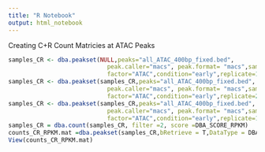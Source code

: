 ```yaml
---
title: "R Notebook"
output: html_notebook
---
```


Creating C+R Count Matricies at ATAC Peaks

```r
samples_CR <- dba.peakset(NULL,peaks="all_ATAC_400bp_fixed.bed",
                            peak.caller="macs", peak.format= "macs",sampID="Sox2_1",tissue="NC",
                            factor="ATAC",condition="early",replicate=1, bamReads="Sox2_Rep1.bam")
samples_CR <- dba.peakset(samples_CR,peaks="all_ATAC_400bp_fixed.bed",
                            peak.caller="macs", peak.format= "macs",sampID="Sox2_2",tissue="NC",
                            factor="ATAC",condition="early",replicate=2, bamReads="Sox2_Rep2.bam")
samples_CR <- dba.peakset(samples_CR,peaks="all_ATAC_400bp_fixed.bed",
                            peak.caller="macs", peak.format= "macs",sampID="Oct4",tissue="NC",
                            factor="ATAC",condition="early",replicate=1, bamReads="Oct4_CR_RD.bam")
samples_CR = dba.count(samples_CR, filter =2, score =DBA_SCORE_RPKM)
counts_CR_RPKM.mat =dba.peakset(samples_CR,bRetrieve = T,DataType = DBA_DATA_FRAME)
View(counts_CR_RPKM.mat)
```

